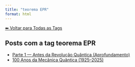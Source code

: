 ```yaml
---
title: "teorema EPR"
format: html
---
```


[⬅ Voltar para Todas as Tags](../tags.qmd)

## Posts com a tag **teorema EPR**

- [Parte 1 — Antes da Revolução Quântica (Aprofundamento)](/posts/fisica/parte-1-mecanica-quantica.html)
- [100 Anos da Mecânica Quântica (1925–2025)](/posts/fisica/100-anos-mecanica-quantica.html)
